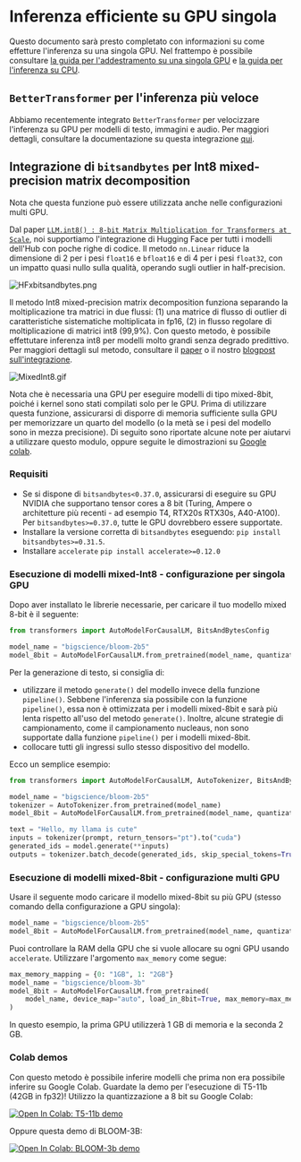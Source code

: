 <!--Copyright 2022 The HuggingFace Team. All rights reserved.

Licensed under the Apache License, Version 2.0 (the "License"); you may not use this file except in compliance with
the License. You may obtain a copy of the License at

http://www.apache.org/licenses/LICENSE-2.0

Unless required by applicable law or agreed to in writing, software distributed under the License is distributed on
an "AS IS" BASIS, WITHOUT WARRANTIES OR CONDITIONS OF ANY KIND, either express or implied. See the License for the
-->

# Inferenza efficiente su GPU singola

Questo documento sarà presto completato con informazioni su come effetture l'inferenza su una singola GPU. Nel frattempo è possibile consultare [la guida per l'addestramento su una singola GPU](perf_train_gpu_one) e [la guida per l'inferenza su CPU](perf_infer_cpu).

## `BetterTransformer` per l'inferenza più veloce

Abbiamo recentemente integrato `BetterTransformer` per velocizzare l'inferenza su GPU per modelli di testo, immagini e audio. Per maggiori dettagli, consultare la documentazione su questa integrazione [qui](https://huggingface.co/docs/optimum/bettertransformer/overview).

## Integrazione di `bitsandbytes` per Int8 mixed-precision matrix decomposition

<Tip>

Nota che questa funzione può essere utilizzata anche nelle configurazioni multi GPU.

</Tip>

Dal paper [`LLM.int8() : 8-bit Matrix Multiplication for Transformers at Scale`](https://arxiv.org/abs/2208.07339), noi supportiamo l'integrazione di Hugging Face per tutti i modelli dell'Hub con poche righe di codice.
Il metodo `nn.Linear` riduce la dimensione di 2 per i pesi `float16` e `bfloat16` e di 4 per i pesi `float32`, con un impatto quasi nullo sulla qualità, operando sugli outlier in half-precision.

![HFxbitsandbytes.png](https://s3.amazonaws.com/moonup/production/uploads/1659861207959-62441d1d9fdefb55a0b7d12c.png)

Il metodo Int8 mixed-precision matrix decomposition funziona separando la moltiplicazione tra matrici in due flussi: (1) una matrice di flusso di outlier di caratteristiche sistematiche moltiplicata in fp16, (2) in flusso regolare di moltiplicazione di matrici int8 (99,9%). Con questo metodo, è possibile effettutare inferenza int8 per modelli molto grandi senza degrado predittivo.
Per maggiori dettagli sul metodo, consultare il [paper](https://arxiv.org/abs/2208.07339) o il nostro [blogpost sull'integrazione](https://huggingface.co/blog/hf-bitsandbytes-integration).

![MixedInt8.gif](https://s3.amazonaws.com/moonup/production/uploads/1660567469965-62441d1d9fdefb55a0b7d12c.gif)

Nota che è necessaria una GPU per eseguire modelli di tipo mixed-8bit, poiché i kernel sono stati compilati solo per le GPU. Prima di utilizzare questa funzione, assicurarsi di disporre di memoria sufficiente sulla GPU per memorizzare un quarto del modello (o la metà se i pesi del modello sono in mezza precisione).
Di seguito sono riportate alcune note per aiutarvi a utilizzare questo modulo, oppure seguite le dimostrazioni su [Google colab](#colab-demos).

### Requisiti

- Se si dispone di `bitsandbytes<0.37.0`, assicurarsi di eseguire su GPU NVIDIA che supportano tensor cores a 8 bit (Turing, Ampere o architetture più recenti - ad esempio T4, RTX20s RTX30s, A40-A100). Per `bitsandbytes>=0.37.0`, tutte le GPU dovrebbero essere supportate.
- Installare la versione corretta di `bitsandbytes` eseguendo:
`pip install bitsandbytes>=0.31.5`.
- Installare `accelerate`
`pip install accelerate>=0.12.0`

### Esecuzione di modelli mixed-Int8 - configurazione per singola GPU

Dopo aver installato le librerie necessarie, per caricare il tuo modello mixed 8-bit è il seguente:

```py
from transformers import AutoModelForCausalLM, BitsAndBytesConfig

model_name = "bigscience/bloom-2b5"
model_8bit = AutoModelForCausalLM.from_pretrained(model_name, quantization_config=BitsAndBytesConfig(load_in_8bit=True))
```

Per la generazione di testo, si consiglia di:

* utilizzare il metodo `generate()` del modello invece della funzione `pipeline()`. Sebbene l'inferenza sia possibile con la funzione `pipeline()`, essa non è ottimizzata per i modelli mixed-8bit e sarà più lenta rispetto all'uso del metodo `generate()`. Inoltre, alcune strategie di campionamento, come il campionamento nucleaus, non sono supportate dalla funzione `pipeline()` per i modelli mixed-8bit.
* collocare tutti gli ingressi sullo stesso dispositivo del modello.

Ecco un semplice esempio:

```py
from transformers import AutoModelForCausalLM, AutoTokenizer, BitsAndBytesConfig

model_name = "bigscience/bloom-2b5"
tokenizer = AutoTokenizer.from_pretrained(model_name)
model_8bit = AutoModelForCausalLM.from_pretrained(model_name, quantization_config=BitsAndBytesConfig(load_in_8bit=True))

text = "Hello, my llama is cute"
inputs = tokenizer(prompt, return_tensors="pt").to("cuda")
generated_ids = model.generate(**inputs)
outputs = tokenizer.batch_decode(generated_ids, skip_special_tokens=True)
```


### Esecuzione di modelli mixed-8bit - configurazione multi GPU

Usare il seguente modo caricare il modello mixed-8bit su più GPU (stesso comando della configurazione a GPU singola):
```py
model_name = "bigscience/bloom-2b5"
model_8bit = AutoModelForCausalLM.from_pretrained(model_name, quantization_config=BitsAndBytesConfig(load_in_8bit=True))
```
Puoi controllare la RAM della GPU che si vuole allocare su ogni GPU usando `accelerate`. Utilizzare l'argomento `max_memory` come segue:

```py
max_memory_mapping = {0: "1GB", 1: "2GB"}
model_name = "bigscience/bloom-3b"
model_8bit = AutoModelForCausalLM.from_pretrained(
    model_name, device_map="auto", load_in_8bit=True, max_memory=max_memory_mapping
)
```
In questo esempio, la prima GPU utilizzerà 1 GB di memoria e la seconda 2 GB.

### Colab demos

Con questo metodo è possibile inferire modelli che prima non era possibile inferire su Google Colab.
Guardate la demo per l'esecuzione di T5-11b (42GB in fp32)! Utilizzo la quantizzazione a 8 bit su Google Colab:

[![Open In Colab: T5-11b demo](https://colab.research.google.com/assets/colab-badge.svg)](https://colab.research.google.com/drive/1YORPWx4okIHXnjW7MSAidXN29mPVNT7F?usp=sharing)

Oppure questa demo di BLOOM-3B:

[![Open In Colab: BLOOM-3b demo](https://colab.research.google.com/assets/colab-badge.svg)](https://colab.research.google.com/drive/1qOjXfQIAULfKvZqwCen8-MoWKGdSatZ4?usp=sharing)